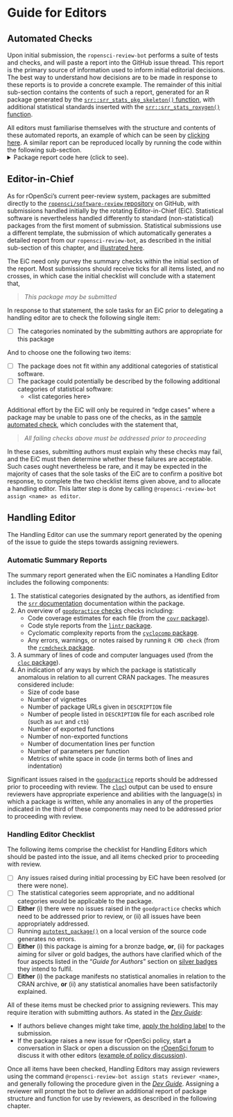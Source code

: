
# Guide for Editors  {#pkgsubmission}

## Automated Checks

Upon initial submission, the `ropensci-review-bot` performs a suite of tests
and checks, and will paste a report into the GitHub issue thread. This report
is the primary source of information used to inform initial editorial
decisions. The best way to understand how decisions are to be made in response
to these reports is to provide a concrete example. The remainder of this
initial sub-section contains the contents of such a report, generated for
an R package generated by the [`srr::srr_stats_pkg_skeleton()`
function](https://ropenscilabs.github.io/srr/reference/srr_stats_pkg_skeleton.html),
with additional statistical standards inserted with the
[`srr::srr_stats_roxygen()`
function](https://ropenscilabs.github.io/srr/reference/srr_stats_roxygen.html).

All editors must familiarise themselves with the structure and contents of
these automated reports, an example of which can be seen by [clicking
here](https://github.com/ropenscilabs/statistical-software-review-book/blob/main/scripts/pkgcheck-ex.md).
A similar report can be reproduced locally by running the code within the following sub-section.
<details>
<summary>Package report code here (click to see).</summary>
<p>

```r
library (srr)
library (pkgcheck)
path <- srr_stats_pkg_skeleton ()
srr_stats_roxygen (category = "regression",
                   filename = file.path (path, "R", "srr-standards.R"))
check <- pkgcheck (path)
md <- checks_to_markdown (check, render = TRUE)
```

</p>
</details>



## Editor-in-Chief

As for rOpenSci's current peer-review system, packages are submitted directly
to the [`ropensci/software-review`
repository](https://github.com/ropensci/software-review) on GitHub, with
submissions handled initially by the rotating Editor-in-Chief (EiC).
Statistical software is nevertheless handled differently to standard
(non-statistical) packages from the first moment of submission. Statistical
submissions use a different template, the submission
of which automatically generates a detailed report from our
`ropensci-review-bot`, as described in the initial sub-section of this chapter,
and [illustrated
here](https://github.com/ropenscilabs/statistical-software-review-book/blob/main/scripts/pkgcheck-ex.md).

The EiC need only purvey the summary checks within the initial section of the
report. Most submissions should receive ticks for all items listed, and no
crosses, in which case the initial checklist will conclude with a statement that,

> *This package may be submitted*

In response to that statement, the sole tasks for an EiC prior to delegating
a handling editor are to check the following single item:

- [ ] The categories nominated by the submitting authors are appropriate for
  this package

And to choose one the following two items:

- [ ] The package does not fit within any additional categories of statistical
  software.
- [ ] The package could potentially be described by the following additional
  categories of statistical software:
    - \<list categories here\>


Additional effort by the EiC will only be required in "edge cases" where
a package may be unable to pass one of the checks, as in the [sample automated
check](https://github.com/ropenscilabs/statistical-software-review-book/blob/main/scripts/pkgcheck-ex.md),
which concludes with the statement that,

> *All failing checks above must be addressed prior to proceeding*

In these cases, submitting authors must explain why these checks may fail, and
the EiC must then determine whether these failures are acceptable.
Such cases ought nevertheless be rare, and it may be expected in the majority
of cases that the sole tasks of the EiC are to confirm a positive bot response,
to complete the two checklist items given above, and to allocate a handling
editor. This latter step is done by calling `@ropensci-review-bot assign <name>
as editor`.



## Handling Editor

The Handling Editor can use the summary report generated by the opening of the
issue to guide the steps towards assigning reviewers.

### Automatic Summary Reports {#pkgsub-summary-reports}

The summary report generated when the EiC nominates a Handling Editor includes
the following components:

1. The statistical categories designated by the authors, as identified from the
   [`srr` documentation](https://github.com/ropenscilabs/srr) documentation
   within the package.
2. An overview of [`goodpractice`
   checks](https://github.com/MangoTheCat/goodpractice) checks including:
    - Code coverage estimates for each file (from the [`covr`
      package](https://github.com/r-lib/covr)).
    - Code style reports from the [`lintr`
      package](https://github.com/jimhester/lintr).
    - Cyclomatic complexity reports from the [`cyclocomp`
      package](https://github.com/MangoTheCat/cyclocomp).
    - Any errors, warnings, or notes raised by running `R CMD check` (from the
      [`rcmdcheck` package](https://github.com/r-lib/rcmdcheck).
3. A summary of lines of code and computer languages used (from the [`cloc`
   package](https://github.com/hrbrmstr/cloc)).
4. An indication of any ways by which the package is statistically anomalous in
   relation to all current CRAN packages. The measures considered include:
    - Size of code base
    - Number of vignettes
    - Number of package URLs given in `DESCRIPTION` file
    - Number of people listed in `DESCRIPTION` file for each ascribed role
      (such as `aut` and `ctb`)
    - Number of exported functions
    - Number of non-exported functions
    - Number of documentation lines per function
    - Number of parameters per function
    - Metrics of white space in code (in terms both of lines and indentation)

Significant issues raised in the
[`goodpractice`](https://github.com/MangoTheCat/goodpractice) reports should be
addressed prior to proceeding with review. The
[`cloc`](https://github.com/hrbrmstr/cloc)) output can be used to ensure
reviewers have appropriate experience and abilities with the language(s) in
which a package is written, while any anomalies in any of the properties
indicated in the third of these components may need to be addressed prior to
proceeding with review.

### Handling Editor Checklist

The following items comprise the checklist for Handling Editors which should be
pasted into the issue, and all items checked prior to proceeding with review.

- [ ] Any issues raised during initial processing by EiC have been resolved (or
  there were none).
- [ ] The statistical categories seem appropriate, and no additional categories
  would be applicable to the package.
- [ ] **Either** (i) there were no issues raised in the `goodpractice` checks
  which need to be addressed prior to review, or (ii) all issues have been
  appropriately addressed.
- [ ] Running
  [`autotest_package()`](https://ropenscilabs.github.io/autotest/reference/autotest_package.html)
  on a local version of the source code generates no errors.
- [ ] **Either** (i) this package is aiming for a bronze badge, **or**, (ii)
  for packages aiming for silver or gold badges, the authors have clarified
  which of the four aspects listed in the "*Guide for Authors*" section on
  [silver badges](#pkgdev-silver) they intend to fulfil.
- [ ] **Either** (i) the package manifests no statistical anomalies in relation
  to the CRAN archive, **or** (ii) any statistical anomalies have been
  satisfactorily explained.

All of these items must be checked prior to assigning reviewers. This may
require iteration with submitting authors. As stated in the 
[*Dev Guide*](https://devguide.ropensci.org/editorguide.html#upon-submission):

- If authors believe changes might take time, [apply the holding
  label](#policiesreviewprocess) to the submission.
- If the package raises a new issue for rOpenSci policy, start a conversation
  in Slack or open a discussion on the [rOpenSci
  forum](https://discuss.ropensci.org/) to discuss it with other editors
  ([example of policy
  discussion](https://discuss.ropensci.org/t/overlap-policy-for-package-onboarding/368)).

Once all items have been checked, Handling Editors may assign reviewers using
the command `@ropensci-review-bot assign stats reviewer <name>`, and generally
following the procedure given in the [*Dev
Guide*](https://devguide.ropensci.org/editorguide.html#look-for-and-assign-reviewers).
Assigning a reviewer will prompt the bot to deliver an additional report of
package structure and function for use by reviewers, as described in the
following chapter.
